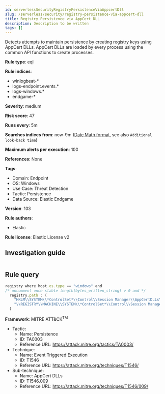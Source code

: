 ```yaml
---
id: serverlessSecurityRegistryPersistenceViaAppcertDll
slug: /serverless/security/registry-persistence-via-appcert-dll
title: Registry Persistence via AppCert DLL
description: Description to be written
tags: []
---
```


<div id="registry-persistence-via-appcert-dll"></div>

Detects attempts to maintain persistence by creating registry keys using AppCert DLLs. AppCert DLLs are loaded by every process using the common API functions to create processes.

**Rule type**: eql

**Rule indices**: 

* winlogbeat-*
* logs-endpoint.events.*
* logs-windows.*
* endgame-*

**Severity**: medium

**Risk score**: 47

**Runs every**: 5m

**Searches indices from**: now-9m ([Date Math format](((ref))/common-options.html#date-math), see also <DocLink id="serverlessSecurityRulesUiCreate" section="set-the-rules-schedule">`Additional look-back time`</DocLink>)

**Maximum alerts per execution**: 100

**References**: None

**Tags**: 

* Domain: Endpoint
* OS: Windows
* Use Case: Threat Detection
* Tactic: Persistence
* Data Source: Elastic Endgame

**Version**: 103

**Rule authors**: 

* Elastic

**Rule license**: Elastic License v2

## Investigation guide

```markdown

```

## Rule query

```js
registry where host.os.type == "windows" and
/* uncomment once stable length(bytes_written_string) > 0 and */
  registry.path : (
    "HKLM\\SYSTEM\\*ControlSet*\\Control\\Session Manager\\AppCertDLLs\\*",
    "\\REGISTRY\\MACHINE\\SYSTEM\\*ControlSet*\\Control\\Session Manager\\AppCertDLLs\\*"
  )

```

**Framework**: MITRE ATT&CK<sup>TM</sup>

* Tactic:
    * Name: Persistence
    * ID: TA0003
    * Reference URL: https://attack.mitre.org/tactics/TA0003/
* Technique:
    * Name: Event Triggered Execution
    * ID: T1546
    * Reference URL: https://attack.mitre.org/techniques/T1546/
* Sub-technique:
    * Name: AppCert DLLs
    * ID: T1546.009
    * Reference URL: https://attack.mitre.org/techniques/T1546/009/

